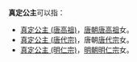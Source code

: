 '''真定公主'''可以指：
* [[真定公主_(唐高祖)|真定公主 (唐高祖)]]，[[唐朝|唐朝]][[唐高祖|唐高祖]]女。
* [[真定公主_(唐代宗)|真定公主 (唐代宗)]]，唐朝[[唐代宗|唐代宗]]女。
* [[真定公主_(明仁宗)|真定公主 (明仁宗)]]，[[明朝|明朝]][[明仁宗|明仁宗]]女。

{{Disambig|Cat=公主封号消歧义}}